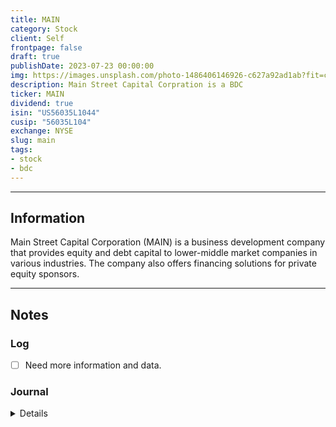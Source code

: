 ```yaml
---
title: MAIN
category: Stock
client: Self
frontpage: false
draft: true
publishDate: 2023-07-23 00:00:00
img: https://images.unsplash.com/photo-1486406146926-c627a92ad1ab?fit=crop&w=1400&h=700&q=75
description: Main Street Capital Corpration is a BDC
ticker: MAIN
dividend: true
isin: "US56035L1044"
cusip: "56035L104"
exchange: NYSE
slug: main
tags:
- stock
- bdc
---
```



<MDXLayer title={frontmatter.title} description={frontmatter.description}>
<Widget img={frontmatter.img} skeleton={false}>

<MDXHero content={frontmatter} />

<MDXJS>
<TradingView data={`${frontmatter.exchange}:${frontmatter.ticker}`} />
</MDXJS>

<MDXJS>

---

## Information

Main Street Capital Corporation (MAIN) is a business development company that provides equity and debt capital to lower-middle market companies in various industries.
The company also offers financing solutions for private equity sponsors.

---

## Notes

### Log

- [ ] Need more information and data.


### Journal

<Details data="J1">

#### J1
##### 2023-07-23

Added Asset.

</Details>

</MDXJS>
</Widget>
</MDXLayer>
